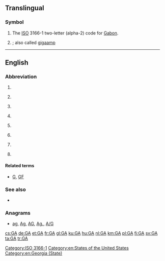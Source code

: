 {{also|Appendix:Variations of "ga"}}
==Translingual==
{{wikipedia}}

===Symbol===
{{head|mul|symbol}}

# The [[ISO]] 3166-1 two-letter (alpha-2) code for [[Gabon]].
# {{SI-unit-abb|giga|ampere|[[electrical current]]}}; also called [[gigaamp]]

[[Category:ISO 3166-1]]

----

==English==

===Abbreviation===
{{rfc-header|Abbreviation}}
{{en-abbr}}

# {{abbreviation of|general availability|lang=en}}
# {{label|en|aviation|general}} {{abbreviation of|general aviation|lang=en}}
# {{label|en|linguistics}} {{abbreviation of|General American|lang=en}}
# {{label|en|netball}} {{abbreviation of|goal attack|lang=en}}
# {{label|en|chiefly|US}} {{abbreviation of|Georgia|lang=en}}
# {{label|en|software}} {{abbreviation of|genetic algorithm|lang=en}}
# {{label|en|sports}} {{abbreviation of|[[goals]] [[against]]|lang=en}}
# {{label|en|[[TTY]]}} {{abbreviation of|go ahead|lang=en}}

====Related terms====
* {{sense|sports}} [[G]], [[GF]]

===See also===
* {{projectlink|wikipedia|Genetic algorithm}}

===Anagrams===
* [[ag#English|ag]], [[Ag#English|Ag]], [[AG#English|AG]], [[Ag.#English|Ag.]], [[A/G#English|A/G]]

[[Category:en:States of the United States]]
[[Category:en:Georgia (State)]]

[[cs:GA]]
[[de:GA]]
[[et:GA]]
[[fr:GA]]
[[gl:GA]]
[[ku:GA]]
[[hu:GA]]
[[nl:GA]]
[[km:GA]]
[[pl:GA]]
[[fi:GA]]
[[sv:GA]]
[[ta:GA]]
[[tr:GA]]